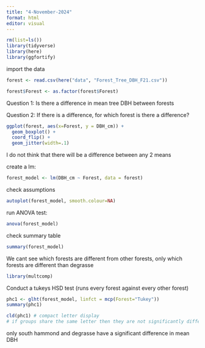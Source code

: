 ```yaml
---
title: "4-November-2024"
format: html
editor: visual
---
```


```r
rm(list=ls())
library(tidyverse)
library(here)
library(ggfortify)
```

import the data
```r
forest <- read.csv(here("data", "Forest_Tree_DBH_F21.csv"))

forest$Forest <- as.factor(forest$Forest)
```

Question 1: Is there a difference in mean tree DBH between forests

Question 2: If there is a difference, for which forest is there a difference?


```r
ggplot(forest, aes(x=Forest, y = DBH_cm)) +
  geom_boxplot() +
  coord_flip() +
  geom_jitter(width=.1)
```

I do not think that there will be a difference between any 2 means

create a lm:
```r
forest_model <- lm(DBH_cm ~ Forest, data = forest)
```

check assumptions
```r
autoplot(forest_model, smooth.colour=NA)
```

run ANOVA test:
```r
anova(forest_model)
```

check summary table
```r
summary(forest_model)
```
We cant see which forests are different from other forests, only which forests are different than degrasse


```r
library(multcomp)
```

Conduct a tukeys HSD test (runs every forest against every other forest)
```r
phc1 <- glht(forest_model, linfct = mcp(Forest="Tukey"))
summary(phc1)
```

```r
cld(phc1) # compact letter display
# if groups share the same letter then they are not significantly different from each other
```

only south hammond and degrasse have a significant difference in mean DBH